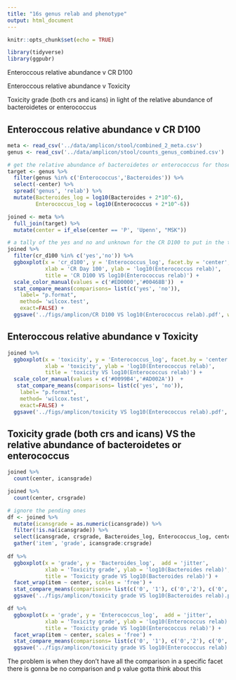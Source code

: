 ```yaml
---
title: "16s genus relab and phenotype"
output: html_document
---
```


```r
knitr::opts_chunk$set(echo = TRUE)
```

```r
library(tidyverse)
library(ggpubr)
```

Enteroccous relative abundance v CR D100

Enteroccous relative abundance v Toxicity

Toxicity grade (both crs and icans) in light of the relative abundance of bacteroidetes or enterococcus

## Enteroccous relative abundance v CR D100

```r
meta <- read_csv('../data/amplicon/stool/combined_2_meta.csv')
genus <- read_csv('../data/amplicon/stool/counts_genus_combined.csv')
```

```r
# get the relative abundance of bacteroidetes or enterococcus for those samples
target <- genus %>% 
  filter(genus %in% c('Enterococcus','Bacteroides')) %>% 
  select(-center) %>% 
  spread('genus', 'relab') %>% 
  mutate(Bacteroides_log = log10(Bacteroides + 2*10^-6),
         Enterococcus_log = log10(Enterococcus + 2*10^-6)) 

joined <- meta %>% 
  full_join(target) %>% 
  mutate(center = if_else(center == 'P', 'Upenn', "MSK"))
```

```r
# a tally of the yes and no and unknown for the CR D100 to put in the title
joined %>% 
  filter(cr_d100 %in% c('yes','no')) %>% 
  ggboxplot(x = 'cr_d100', y = 'Enterococcus_log', facet.by = 'center', add = 'jitter', color = 'cr_d100',
            xlab = 'CR Day 100', ylab = 'log10(Enterococcus relab)',
            title = 'CR D100 VS log10(Enterococcus relab)') +
  scale_color_manual(values = c('#ED0000','#00468B'))  +
  stat_compare_means(comparisons= list(c('yes', 'no')),
    label= "p.format",
    method= 'wilcox.test',
    exact=FALSE) +
  ggsave('../figs/amplicon/CR D100 VS log10(Enterococcus relab).pdf', width = 5, height = 5)
```

## Enteroccous relative abundance v Toxicity

```r
joined %>% 
  ggboxplot(x = 'toxicity', y = 'Enterococcus_log', facet.by = 'center', add = 'jitter', color = 'toxicity',
            xlab = 'toxicity', ylab = 'log10(Enterococcus relab)',
            title = 'toxicity VS log10(Enterococcus relab)') +
  scale_color_manual(values = c('#0099B4','#AD002A'))  +
   stat_compare_means(comparisons= list(c('yes', 'no')),
    label= "p.format",
    method= 'wilcox.test',
    exact=FALSE) +
  ggsave('../figs/amplicon/toxicity VS log10(Enterococcus relab).pdf', width = 5, height = 4.5)
```
## Toxicity grade (both crs and icans) VS the relative abundance of bacteroidetes or enterococcus

```r
joined %>% 
  count(center, icansgrade)

joined %>% 
  count(center, crsgrade)

# ignore the pending ones
df <- joined %>% 
  mutate(icansgrade = as.numeric(icansgrade)) %>% 
  filter(!is.na(icansgrade)) %>% 
  select(icansgrade, crsgrade, Bacteroides_log, Enterococcus_log, center)  %>% 
  gather('item', 'grade', icansgrade:crsgrade)
   
df %>% 
  ggboxplot(x = 'grade', y = 'Bacteroides_log',  add = 'jitter',
            xlab = 'Toxicity grade', ylab = 'log10(Bacteroides relab)',
            title = 'Toxicity grade VS log10(Bacteroides relab)') +
  facet_wrap(item ~ center, scales = 'free') +
  stat_compare_means(comparisons= list(c('0', '1'), c('0','2'), c('0','3')),label= "p.format", method= 'wilcox.test',exact=FALSE)  + 
  ggsave('../figs/amplicon/toxicity grade VS log10(Bacteroides relab).pdf', width = 7, height = 7)
```
```r
df %>% 
  ggboxplot(x = 'grade', y = 'Enterococcus_log',  add = 'jitter',
            xlab = 'Toxicity grade', ylab = 'log10(Enterococcus relab)',
            title = 'Toxicity grade VS log10(Enterococcus relab)') +
  facet_wrap(item ~ center, scales = 'free') +
  stat_compare_means(comparisons= list(c('0', '1'), c('0','2'), c('0','3')),label= "p.format", method= 'wilcox.test',exact=FALSE)  + 
  ggsave('../figs/amplicon/toxicity grade VS log10(Enterococcus relab).pdf', width = 7, height = 7)
```
 The problem is when they don't have all the comparison in a specific facet there is gonna be no comparison and p value gotta think about this 

